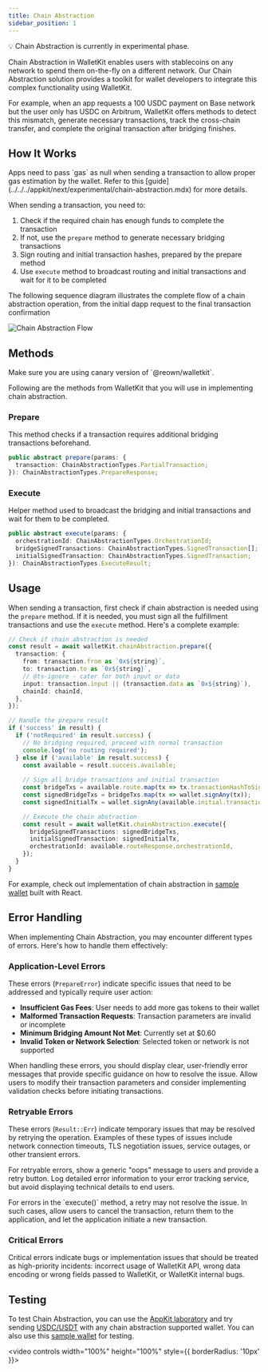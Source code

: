 ```yaml
---
title: Chain Abstraction
sidebar_position: 1
---
```


<Info>
💡 Chain Abstraction is currently in experimental phase. 
</Info>

Chain Abstraction in WalletKit enables users with stablecoins on any network to spend them on-the-fly on a different network. Our Chain Abstraction solution provides a toolkit for wallet developers to integrate this complex functionality using WalletKit.

For example, when an app requests a 100 USDC payment on Base network but the user only has USDC on Arbitrum, WalletKit offers methods to detect this mismatch, generate necessary transactions, track the cross-chain transfer, and complete the original transaction after bridging finishes.

## How It Works

<Info>
Apps need to pass `gas` as null when sending a transaction to allow proper gas estimation by the wallet. Refer to this [guide](../../../appkit/next/experimental/chain-abstraction.mdx) for more details.
</Info>

When sending a transaction, you need to:
1. Check if the required chain has enough funds to complete the transaction
2. If not, use the `prepare` method to generate necessary bridging transactions
3. Sign routing and initial transaction hashes, prepared by the prepare method
4. Use `execute` method to broadcast routing and initial transactions and wait for it to be completed

The following sequence diagram illustrates the complete flow of a chain abstraction operation, from the initial dapp request to the final transaction confirmation

![Chain Abstraction Flow](/assets/chain-abstraction-sequence.png)

## Methods

<Info>
Make sure you are using canary version of `@reown/walletkit`.
</Info>

Following are the methods from WalletKit that you will use in implementing chain abstraction.

### Prepare 

This method checks if a transaction requires additional bridging transactions beforehand.

```typescript
public abstract prepare(params: {
  transaction: ChainAbstractionTypes.PartialTransaction;
}): ChainAbstractionTypes.PrepareResponse;
```

### Execute 

Helper method used to broadcast the bridging and initial transactions and wait for them to be completed.

```typescript
public abstract execute(params: {
  orchestrationId: ChainAbstractionTypes.OrchestrationId;
  bridgeSignedTransactions: ChainAbstractionTypes.SignedTransaction[];
  initialSignedTransaction: ChainAbstractionTypes.SignedTransaction;
}): ChainAbstractionTypes.ExecuteResult;
```

## Usage

When sending a transaction, first check if chain abstraction is needed using the `prepare` method. 
If it is needed, you must sign all the fulfillment transactions and use the `execute` method. 
Here's a complete example:

```typescript
// Check if chain abstraction is needed
const result = await walletKit.chainAbstraction.prepare({
  transaction: {
    from: transaction.from as `0x${string}`,
    to: transaction.to as `0x${string}`,
    // @ts-ignore - cater for both input or data
    input: transaction.input || (transaction.data as `0x${string}`),
    chainId: chainId,
  },
});

// Handle the prepare result
if ('success' in result) {
  if ('notRequired' in result.success) {
    // No bridging required, proceed with normal transaction
    console.log('no routing required');
  } else if ('available' in result.success) {
    const available = result.success.available;
    
    // Sign all bridge transactions and initial transaction
    const bridgeTxs = available.route.map(tx => tx.transactionHashToSign);
    const signedBridgeTxs = bridgeTxs.map(tx => wallet.signAny(tx));
    const signedInitialTx = wallet.signAny(available.initial.transactionHashToSign);

    // Execute the chain abstraction
    const result = await walletKit.chainAbstraction.execute({
      bridgeSignedTransactions: signedBridgeTxs,
      initialSignedTransaction: signedInitialTx,
      orchestrationId: available.routeResponse.orchestrationId,
    });
  }
}
```

For example, check out implementation of chain abstraction in [sample wallet](https://github.com/reown-com/web-examples/tree/main/advanced/wallets/react-wallet-v2) built with React. 

## Error Handling

When implementing Chain Abstraction, you may encounter different types of errors. Here's how to handle them effectively:

### Application-Level Errors

These errors (`PrepareError`) indicate specific issues that need to be addressed and typically require user action:

- **Insufficient Gas Fees**: User needs to add more gas tokens to their wallet
- **Malformed Transaction Requests**: Transaction parameters are invalid or incomplete
- **Minimum Bridging Amount Not Met**: Currently set at $0.60
- **Invalid Token or Network Selection**: Selected token or network is not supported

When handling these errors, you should display clear, user-friendly error messages that provide specific guidance on how to resolve the issue. Allow users to modify their transaction parameters and consider implementing validation checks before initiating transactions.

### Retryable Errors

These errors (`Result::Err`) indicate temporary issues that may be resolved by retrying the operation. 
Examples of these types of issues include network connection timeouts, TLS negotiation issues, service outages, or other transient errors.

For retryable errors, show a generic "oops" message to users and provide a retry button. Log detailed error information to your error tracking service, but avoid displaying technical details to end users.

<Note>
For errors in the `execute()` method, a retry may not resolve the issue. In such cases, allow users to cancel the transaction, return them to the application, and let the application initiate a new transaction.
</Note>

### Critical Errors

Critical errors indicate bugs or implementation issues that should be treated as high-priority incidents: incorrect usage of WalletKit API, wrong data encoding or wrong fields passed to WalletKit, or WalletKit internal bugs.

## Testing 

To test Chain Abstraction, you can use the [AppKit laboratory](https://appkit-lab.reown.com/library/wagmi/) and try sending [USDC/USDT](../../../walletkit/features/experimental/chain-abstraction.mdx#what-are-the-supported-tokens-and-networks) with any chain abstraction supported wallet. 
You can also use this [sample wallet](https://react-wallet.walletconnect.com) for testing. 

<video controls width="100%" height="100%" style={{ borderRadius: '10px' }}>
  <source src="/images/assets/chain-abstraction-demo.mp4" type="video/mp4" />
</video>